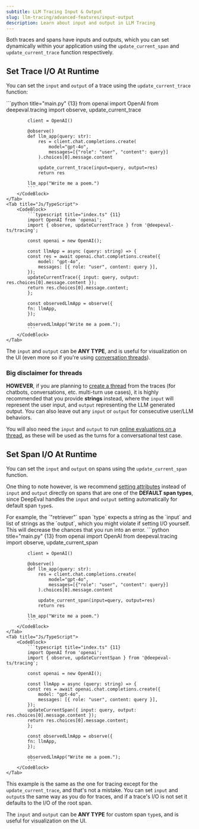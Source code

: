 ```yaml
---
subtitle: LLM Tracing Input & Output
slug: llm-tracing/advanced-features/input-output
description: Learn about input and output in LLM Tracing
---
```


Both traces and spans have inputs and outputs, which you can set dynamically within your application using the `update_current_span` and `update_current_trace` function respectively.

## Set Trace I/O At Runtime

You can set the `input` and `output` of a trace using the `update_current_trace` function:

<Tabs>
    <Tab title="Python">
        <CodeBlock>
            ```python title="main.py" {13}
            from openai import OpenAI
            from deepeval.tracing import observe, update_current_trace
            
            client = OpenAI()
            
            @observe()
            def llm_app(query: str):
                res = client.chat.completions.create(
                    model="gpt-4o",
                    messages=[{"role": "user", "content": query}]
                ).choices[0].message.content
            
                update_current_trace(input=query, output=res)
                return res
            
            llm_app("Write me a poem.")
            ```
        </CodeBlock>
    </Tab>
    <Tab title="Js/TypeScript">
        <CodeBlock>
            ```typescript title="index.ts" {11}
            import OpenAI from 'openai';
            import { observe, updateCurrentTrace } from '@deepeval-ts/tracing';
            
            const openai = new OpenAI();
            
            const llmApp = async (query: string) => {
            const res = await openai.chat.completions.create({
                model: "gpt-4o",
                messages: [{ role: "user", content: query }],
            });
            updateCurrentTrace({ input: query, output: res.choices[0].message.content });
            return res.choices[0].message.content;
            };

            const observedLlmApp = observe({
            fn: llmApp,
            });

            observedLlmApp("Write me a poem.");
            ```
        </CodeBlock>
    </Tab>
</Tabs>


The `input` and `output` can be **ANY TYPE**, and is useful for visualization on the UI (even more so if you're using [conversation threads](/docs/llm-tracing/tracing-features/threads)).

### Big disclaimer for threads

**HOWEVER**, if you are planning to [create a thread](/docs/llm-tracing/tracing-features/threads) from the traces (for chatbots, conversations, etc. multi-turn use cases), it is highly recommended that you provide **strings** instead, where the `input` will represent the user input, and `output` representing the LLM generated output. You can also leave out any `input` or `output` for consecutive user/LLM behaviors. 

You will also need the `input` and `output` to run [online evaluations on a thread](/docs/llm-tracing/evaluations#online-evals-for-threads), as these will be used as the turns for a conversational test case.

## Set Span I/O At Runtime


You can set the `input` and `output` on spans using the `update_current_span` function.

One thing to note however, is we recommend [setting attributes](/docs/llm-tracing/tracing-features/attributes) instead of `input` and `output` directly on spans that are one of the **DEFAULT span types**, since DeepEval handles the `input` and `output` setting automatically for default span `type`s. 

<Callout>
For example, the `"retriever"` span `type` expects a string as the `input` and list of strings as the `output`, which you might violate if setting I/O yourself. This will decrease the chances that you run into an error.
</Callout>

<Tabs>
    <Tab title="Python">
        <CodeBlock>
            ```python title="main.py" {13}
            from openai import OpenAI
            from deepeval.tracing import observe, update_current_span
            
            client = OpenAI()
            
            @observe()
            def llm_app(query: str):
                res = client.chat.completions.create(
                    model="gpt-4o",
                    messages=[{"role": "user", "content": query}]
                ).choices[0].message.content
            
                update_current_span(input=query, output=res)
                return res
            
            llm_app("Write me a poem.")
            ```
        </CodeBlock>
    </Tab>
    <Tab title="Js/TypeScript">
        <CodeBlock>
            ```typescript title="index.ts" {11}
            import OpenAI from 'openai';
            import { observe, updateCurrentSpan } from '@deepeval-ts/tracing';

            const openai = new OpenAI();
                
            const llmApp = async (query: string) => {
            const res = await openai.chat.completions.create({
                model: "gpt-4o",
                messages: [{ role: "user", content: query }],
            });
            updateCurrentSpan({ input: query, output: res.choices[0].message.content });
            return res.choices[0].message.content;
            };

            const observedLlmApp = observe({
            fn: llmApp,
            });

            observedLlmApp("Write me a poem.");
            ```
        </CodeBlock>
    </Tab>
</Tabs>

This example is the same as the one for tracing except for the `update_current_trace`, and that's not a mistake. You can set `input` and `output`s the same way as you do for traces, and if a trace's I/O is not set it defaults to the I/O of the root span.

The `input` and `output` can be **ANY TYPE** for custom span `type`s, and is useful for visualization on the UI.
